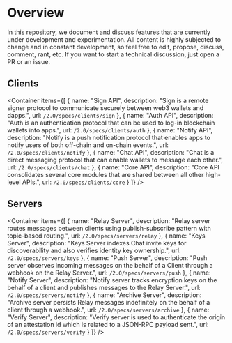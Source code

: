 
# Overview

In this repository, we document and discuss features that are currently under development and experimentation. All content is highly subjected to change and in constant development, so feel free to edit, propose, discuss, comment, rant, etc. If you want to start a technical discussion, just open a PR or an issue.

## Clients

<Container
items={[
{
name: "Sign API",
description: "Sign is a remote signer protocol to communicate securely between web3 wallets and dapps.",
url: `/2.0/specs/clients/sign`
},
{
name: "Auth API",
description: "Auth is an authentication protocol that can be used to log-in blockchain wallets into apps.",
url: `/2.0/specs/clients/auth`
},
{
name: "Notify API",
description: "Notify is a push notification protocol that enables apps to notify users of both off-chain and on-chain events.",
url: `/2.0/specs/clients/notify`
},
{
name: "Chat API",
description: "Chat is a direct messaging protocol that can enable wallets to message each other.",
url: `/2.0/specs/clients/chat`
},
{
name: "Core API",
description: "Core API consolidates several core modules that are shared between all other high-level APIs.",
url: `/2.0/specs/clients/core`
}
]}
/>

## Servers

<Container
items={[
{
name: "Relay Server",
description: "Relay server routes messages between clients using publish-subscribe pattern with topic-based routing.",
url: `/2.0/specs/servers/relay`
},
{
name: "Keys Server",
description: "Keys Server indexes Chat invite keys for discoverability and also verifies identity key ownership.",
url: `/2.0/specs/servers/keys`
},
{
name: "Push Server",
description: "Push server observes incoming messages on the behalf of a Client through a webhook on the Relay Server.",
url: `/2.0/specs/servers/push`
},
{
name: "Notify Server",
description: "Notify server tracks encryption keys on the behalf of a client and publishes messages to the Relay Server.",
url: `/2.0/specs/servers/notify`
},
{
name: "Archive Server",
description: "Archive server persists Relay messages indefinitely on the behalf of a client through a webhook.",
url: `/2.0/specs/servers/archive`
},
{
name: "Verify Server",
description: "Verify server is used to authenticate the origin of an attestation id which is related to a JSON-RPC payload sent.",
url: `/2.0/specs/servers/verify`
}
]}
/>
